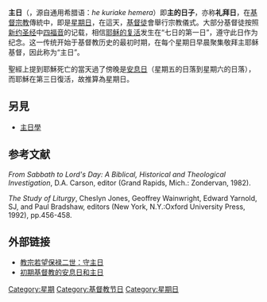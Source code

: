 '''主日'''（{{lang-la|dies dominica}}，源自通用希腊语：''he kuriake hemera''）即'''主的日子'''，亦称'''礼拜日'''，在[[基督宗教|基督宗教]]傳統中，即是[[星期日|星期日]]，在這天，[[基督徒|基督徒]]會舉行宗教儀式。大部分基督徒按照[[新约圣经|新约圣经]]中[[四福音|四福音]]的记载，相信[[耶稣的复活|耶稣的复活]]发生在“七日的第一日”，遵守此日作为纪念。这一传统开始于基督教历史的最初时期，在每个星期日早晨聚集敬拜主耶稣基督，因此称为“主日”。

聖經上提到耶穌死亡的當天過了傍晚是[[安息日|安息日]]（星期五的日落到星期六的日落），而耶穌在第三日復活，故推算為星期日。

==另見==
*[[主日學|主日學]]

== 参考文献 ==

''From Sabbath to Lord's Day: A Biblical, Historical and Theological Investigation'', D.A. Carson, editor (Grand Rapids, Mich.: Zondervan, 1982).

''The Study of Liturgy'', Cheslyn Jones, Geoffrey Wainwright, Edward Yarnold, SJ, and Paul Bradshaw, editors (New York, N.Y.:Oxford University Press, 1992), pp.456-458.

== 外部链接 ==
*[http://www.ewtn.com/library/PAPALDOC/JP2DIES.HTM  教宗若望保禄二世：守主日]{{Wayback|url=http://www.ewtn.com/library/PAPALDOC/JP2DIES.HTM |date=20190512050103 }}
*[http://www.wcg.org/lit/law/sabbath/history3.htm#_ftn18 初期基督教的安息日和主日]{{Wayback|url=http://www.wcg.org/lit/law/sabbath/history3.htm#_ftn18 |date=20130513104114 }}

[[Category:星期|Category:星期]]
[[Category:基督教节日|Category:基督教节日]]
[[Category:星期日|Category:星期日]]